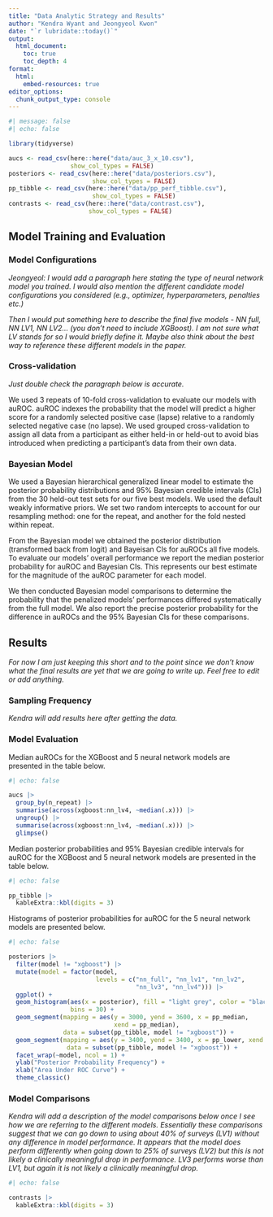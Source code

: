 ---
title: "Data Analytic Strategy and Results"
author: "Kendra Wyant and Jeongyeol Kwon"
date: "`r lubridate::today()`"
output: 
  html_document:
    toc: true 
    toc_depth: 4
format:
  html:
    embed-resources: true
editor_options: 
  chunk_output_type: console
---

```{r}
#| message: false
#| echo: false

library(tidyverse)

aucs <- read_csv(here::here("data/auc_3_x_10.csv"),
                 show_col_types = FALSE)
posteriors <- read_csv(here::here("data/posteriors.csv"),
                       show_col_types = FALSE)
pp_tibble <- read_csv(here::here("data/pp_perf_tibble.csv"),
                       show_col_types = FALSE)
contrasts <- read_csv(here::here("data/contrast.csv"),
                      show_col_types = FALSE)
```

## Model Training and Evaluation

### Model Configurations

*Jeongyeol: I would add a paragraph here stating the type of neural network model you trained. I would also mention the different candidate model configurations you considered (e.g., optimizer, hyperparameters, penalties etc.)*

*Then I would put something here to describe the final five models - NN full, NN LV1, NN LV2... (you don't need to include XGBoost). I am not sure what LV stands for so I would briefly define it. Maybe also think about the best way to reference these different models in the paper.* 


### Cross-validation

*Just double check the paragraph below is accurate.*

We used 3 repeats of 10-fold cross-validation to evaluate our models with auROC. auROC indexes the probability that the model will predict a higher score for a randomly selected positive case (lapse) relative to a randomly selected negative case (no lapse). We used grouped cross-validation to assign all data from a participant as either held-in or held-out to avoid bias introduced when predicting a participant’s data from their own data. 

### Bayesian Model

We used a Bayesian hierarchical generalized linear model to estimate the posterior probability distributions and 95% Bayesian credible intervals (CIs) from the 30 held-out test sets for our five best models. We used the default weakly informative priors. We set two random intercepts to account for our resampling method: one for the repeat, and another for the fold nested within repeat.  

From the Bayesian model we obtained the posterior distribution (transformed back from logit) and Bayeisan CIs for auROCs all five models. To evaluate our models’ overall performance we report the median posterior probability for auROC and Bayesian CIs. This represents our best estimate for the magnitude of the auROC parameter for each model. 

We then conducted Bayesian model comparisons to determine the probability that the penalized models’ performances differed systematically from the full model. We also report the precise posterior probability for the difference in auROCs and the 95% Bayesian CIs for these comparisons.

## Results

*For now I am just keeping this short and to the point since we don't know what the final results are yet that we are going to write up. Feel free to edit or add anything.*


### Sampling Frequency

*Kendra will add results here after getting the data.*

### Model Evaluation

Median auROCs for the XGBoost and 5 neural network models are presented in the table below.
```{r}
#| echo: false

aucs |> 
  group_by(n_repeat) |> 
  summarise(across(xgboost:nn_lv4, ~median(.x))) |> 
  ungroup() |> 
  summarise(across(xgboost:nn_lv4, ~median(.x))) |> 
  glimpse()
```

Median posterior probabilities and 95% Bayesian credible intervals for auROC for the XGBoost and 5 neural network models are presented in the table below.
```{r}
#| echo: false

pp_tibble |> 
  kableExtra::kbl(digits = 3)
```

Histograms of posterior probabilities for auROC for the 5 neural network models are presented below.  
```{r}
#| echo: false

posteriors |> 
  filter(model != "xgboost") |> 
  mutate(model = factor(model, 
                        levels = c("nn_full", "nn_lv1", "nn_lv2", 
                                   "nn_lv3", "nn_lv4"))) |>
  ggplot() + 
  geom_histogram(aes(x = posterior), fill = "light grey", color = "black", 
                 bins = 30) +
  geom_segment(mapping = aes(y = 3000, yend = 3600, x = pp_median, 
                             xend = pp_median),
               data = subset(pp_tibble, model != "xgboost")) +
  geom_segment(mapping = aes(y = 3400, yend = 3400, x = pp_lower, xend = pp_upper),
                data = subset(pp_tibble, model != "xgboost")) +
  facet_wrap(~model, ncol = 1) +
  ylab("Posterior Probability Frequency") +
  xlab("Area Under ROC Curve") +
  theme_classic() 
```


### Model Comparisons

*Kendra will add a description of the model comparisons below once I see how we are referring to the different models. Essentially these comparisons suggest that we can go down to using about 40% of surveys (LV1) without any difference in model performance. It appears that the model does perform differently when going down to 25% of surveys (LV2) but this is not likely a clinically meaningful drop in performance. LV3 performs worse than LV1, but again it is not likely a clinically meaningful drop.*

```{r}
#| echo: false

contrasts |> 
  kableExtra::kbl(digits = 3)
```

